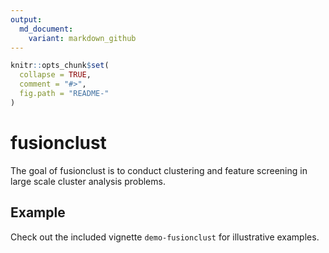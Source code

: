 ---
output:
  md_document:
    variant: markdown_github
---

<!-- README.md is generated from README.Rmd. Please edit that file -->

```{r, echo = FALSE}
knitr::opts_chunk$set(
  collapse = TRUE,
  comment = "#>",
  fig.path = "README-"
)
```

# fusionclust

The goal of fusionclust is to conduct clustering and feature screening in large scale cluster analysis problems.

## Example

Check out the included vignette `demo-fusionclust` for illustrative examples.
